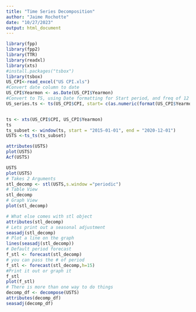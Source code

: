 ```yaml
---
title: "Time Series Decomposition"
author: "Jaime Rochotte"
date: "10/27/2023"
output: html_document
---
```

```r
library(fpp)
library(fpp2)
library(TTR)
library(readxl)
library(xts) 
#install.packages("tsbox")
library(tsbox)
US_CPI<-read_excel("US CPI.xls")
#Convert date column to date
US_CPI$Yearmon <- as.Date(US_CPI$Yearmon)
#Convert to TS, using Date formatting for Start period, and freq of 12 to do periods monthly
US_series.ts <- ts(US_CPI$CPI, start= c(as.numeric(format(US_CPI$Yearmon[1],"%Y")), as.numeric(format(US_CPI$Yearmon[1], "%m"))), frequency = 12)


ts <- xts(US_CPI$CPI, US_CPI$Yearmon)                   
ts 
ts_subset <- window(ts, start = "2015-01-01", end = "2020-12-01")
USTS <-ts_ts(ts_subset)

attributes(USTS)
plot(USTS)
Acf(USTS)

USTS
plot(USTS)
# Takes 2 Arguments
stl_decomp <- stl(USTS,s.window ="periodic")
# Table View
stl_decomp
# Graph View
plot(stl_decomp)

# What else comes with stl object
attributes(stl_decomp)
# Lets print out a seasonal adjustment
seasadj(stl_decomp)
# Plot a line on the graph
lines(seasadj(stl_decomp))
# Default period forecast
f_stl <- forecast(stl_decomp)
# you can pass the # of period
f_stl <- forecast(stl_decomp,h=15)
#Print it out or graph it
f_stl
plot(f_stl)
# There is more than one way to do things
decomp_df <- decompose(USTS)
attributes(decomp_df)
seasadj(decomp_df)

```

